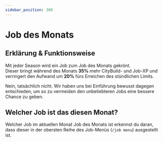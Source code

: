 ```yaml
---
sidebar_position: 300
---
```



# Job des Monats

## Erklärung & Funktionsweise

Mit jeder Season wird ein Job zum Job des Monats gekrönt.\
Dieser bringt während des Monats **35%** mehr CityBuild- und Job-XP und verringert den Aufwand um **20%** fürs Erreichen des stündlichen Limits.


<Admonition type="info" title="Haben alle Jobs die gleiche Chance Job des Monats zu werden?">
Nein, tatsächlich nicht. Wir haben uns bei Einführung bewusst dagegen entschieden, um so zu vermeiden den unbeliebteren Jobs eine bessere Chance zu geben.
</Admonition>

## Welcher Job ist das diesen Monat?

Welcher Job im aktuellen Monat Job des Monats ist erkennst du daran, dass dieser in der obersten Reihe des Job-Menüs (```/job menu```) ausgestellt ist.